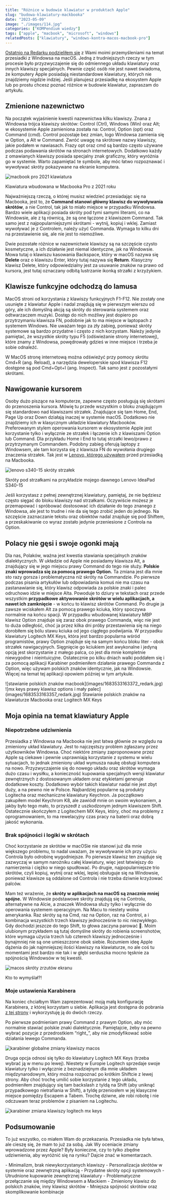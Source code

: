 ```yaml
---
title: "Różnice w budowie klawiatur w produktach Apple"
slug: "budowa-klawiatury-mackbooka"
date: "2023-05-09"
image: "./images/114.jpg"
categories: ["KOMPendium wiedzy"]
tags: ["apple", "macbook", "microsoft", "windows"]
relatedPosts: ["klawiatury", "windows-kontra-macos-macbook-pro"]
---
```


[Ostatnio na Redarku podzieliłem się](/windows-kontra-macos-macbook-pro) z Wami moimi przemyśleniami na temat przesiadki z Windowsa na macOS. Jedną z trudniejszych rzeczy w tym procesie było przyzwyczajenie się do odmiennego układu klawiatury oraz innych klawiszy specjalnych. Pewnie część osób nie jest nawet świadoma, że komputery Apple posiadają niestandardowe klawiatury, których nie znajdziemy nigdzie indziej. Jeśli planujesz przesiadkę na ekosystem Apple lub po prostu chcesz poznać różnice w budowie klawiatur, zapraszam do artykułu.

## Zmienione nazewnictwo

Na początek wyjaśnienie kwestii nazewnictwa kilku klawiszy. Znana z Windowsa trójca klawiszy skrótów: Control (Ctrl), Windows (Win) oraz Alt; w ekosystemie Apple zamieniona została na: Control, Option (opt) oraz Command (cmd). Control pozostaje bez zmian, logo Windowsa zamienia się w Option, a Alt w Command. Zwróć uwagę na skrótowe nazwy klawiszy, jakie podałem w nawiasach. Frazy opt oraz cmd są bardzo często używane podczas podawania skrótów na stronach internetowych. Dodatkowo każdy z omawianych klawiszy posiada specjalny znak graficzny, który wyróżnia go w systemie. Warto zapamiętać te symbole, aby móc łatwo rozpoznawać i wywoływać skróty pokazywane na ekranie komputera.

![macbook pro 2021 klawiatura](images/1683534813140_redark.jpg)

<ImageDescription>
Klawiatura wbudowana w Macbooka Pro z 2021 roku
</ImageDescription>

Najważniejszą rzeczą, o której musisz wiedzieć przesiadając się na Macbooka, jest to, że **Command stanowi główny klawisz do wywoływania skrótów**, a nie Control, tak jak to miało miejsce w przypadku Windowsa. Bardzo wiele aplikacji posiada skróty pod tymi samymi literami, co na Windowsie, ale z tą równicą, że są one łączone z klawiszem Command. Tak samo jest z najpopularniejszymi skrótami - wytnij, kopiuj i wklej. Zamiast wywoływać je z Controlem, należy użyć Commanda. Wymaga to kilku dni na przestawienie się, ale nie jest to niemożliwe.

Dwie pozostałe różnice w nazewnictwie klawiszy są na szczęście czysto kosmetyczne, a ich działanie jest niemal identyczne, jak na Windowsie. Mowa tutaj o klawiszu kasowania Backspace, który w macOS nazywa się **Delete** oraz o klawiszu Enter, który tutaj nazywa się **Return**. Klasyczny klawisz Delete, który odpowiedzialny jest za usuwanie znaków na prawo od kursora, jest tutaj oznaczany odbitą lustrzanie ikonką strzałki z krzyżykiem.

## Klawisze funkcyjne odchodzą do lamusa

MacOS stroni od korzystania z klawiszy funkcyjnych F1-F12. Nie zostały one usunięte z klawiatur Apple i nadal znajdują się w pierwszym wierszu od góry, ale ich domyślną akcją są skróty do sterowania systemem oraz odtwarzaczem muzyki. Dostęp do nich możliwy jest dopiero po przytrzymaniu klawisza FN, podobnie jak to ma miejsce w laptopach z systemem Windows. Nie uważam tego za zły zabieg, ponieważ skróty systemowe są bardzo przydatne i często z nich korzystam. Należy jedynie pamiętać, że wszystkie skróty typu F5 (odświeżanie strony internetowej), które znamy z Windowsa, powędrowały gdzieś w inne miejsce i trzeba je sobie odnaleźć.

<InfoBlock>
W MacOS stronę internetową można odświeżyć przy pomocy skrótu Cmd+R (ang. Reload), a narzędzia deweloperskie spod klawisza F12 dostępne są pod Cmd+Opt+I (ang. Inspect). Tak samo jest z pozostałymi skrótami.
</InfoBlock>

## Nawigowanie kursorem

Osoby dużo piszące na komputerze, zapewne często posługują się skrótami do przenoszenia kursora. Mówię tu przede wszystkim o bloku znajdującym się standardowo nad klawiszami strzałek. Znajdujące się tam Home, End, Page Up oraz Down działają inaczej w systemie macOS. Dodatkowo nie znajdziemy ich w klasycznym układzie klawiatury Macbooków. Preferowanym stylem operowania kursorem w ekosystemie Apple jest korzystanie tylko i wyłącznie ze strzałek i łączenie ich z klawiszami Option lub Command. Dla przykładu Home i End to tutaj strzałki lewo/prawo z przytrzymanym Commandem. Podobny zabieg oferują laptopy z Windowsem, ale tam korzysta się z klawisza FN do wywołania drugiego znaczenia strzałek. Tak jest w [Lenovo, którego używałem](/recenzja-laptopa-lenovo-ideapad-s340-15) przed przesiadką na Macbooka.

![lenovo s340-15 skróty strzałek](../2020/images/P1010438_redark-1024x768.jpg)

<ImageDescription>
Skróty pod strzałkami na przykładzie mojego dawnego Lenovo IdeaPad S340-15
</ImageDescription>

Jeśli korzystasz z pełnej zewnętrznej klawiatury, pamiętaj, że nie będziesz często sięgać do bloku klawiszy nad strzałkami. Oczywiście możesz je przemapować i spróbować dostosować ich działanie do tego znanego z Windowsa, ale jest to trudne i nie da się tego zrobić jeden do jednego. Na szczęście zaznaczanie tekstu oraz obiektów nadal znajduje się pod Shiftem, a przeskakiwanie co wyraz zostało jedynie przeniesione z Controla na Option.

## Polacy nie gęsi i swoje ogonki mają

Dla nas, Polaków, ważna jest kwestia stawiania specjalnych znaków dialektycznych. W układzie od Apple nie posiadamy klawisza Alt, a znajdujący się w jego miejscu prawy Command do tego nie służy. **Polskie znaki wprowadza się za pomocą prawego Option.** Ta zmiana jest dla mnie sto razy gorsza i problematyczna niż skróty na Commandzie. Po pierwsze podczas pisania artykułów lub odpowiadania komuś nie ma czasu na zastanawianie się, który klawisz odpowiada za polskie znaki i palec odruchowo idzie w miejsce Alta. Powoduje to dziury w tekstach oraz przede wszystkim **przypadkowe aktywowanie skrótów w wielu aplikacjach, a nawet ich zamknięcie** - w końcu to klawisz skrótów Command. Po drugie ja zawsze wciskałem Alt za pomocą prawego kciuka, który spoczywa normalnie na końcu spacji. W przypadku wbudowanej klawiatury MBP klawisz Option znajduje się zaraz obok prawego Commanda, więc nie jest to duża odległość, choć ja przez kilka dni próby przestawienia się na niego dorobiłem się bólu stawu kciuka od jego ciągłego podwijania. W przypadku klawiatury Logitech MX Keys, która jest bardzo popularna wśród programistów, prawy Option znajduje się na samym końcu bloku liter - obok strzałek nawigacyjnych. Sięgnięcie go kciukiem jest awykonalne i jedyną opcją jest skorzystanie z małego palca, co jest dla mnie kompletnie niewygodne i nieintuicyjne. Ostatecznie po kilku dniach walki poddałem się i za pomocą aplikacji Karabiner podmieniłem działanie prawego Commanda z Option, więc używam polskich znaków identycznie, jak na Windowsie. Więcej na temat tej aplikacji opowiem później w tym artykule.

<Gallery>
![stawianie polskich znaków macbook](images/1683533163372_redark.jpg)
![mx keys prawy klawisz options i mały palec](images/1683533163357_redark.jpg)
</Gallery>

<ImageDescription>
Stawianie polskich znaków na klawiaturze Macbooka oraz Logitech MX Keys
</ImageDescription>

## Moja opinia na temat klawiatury Apple

### Niepotrzebne udziwnienia

Przesiadka z Windowsa na Macbooka nie jest łatwa głównie ze względu na zmieniony układ klawiatury. Jest to najczęstszy problem zgłaszany przez użytkowników Windowsa. Choć niektóre zmiany zaproponowane przez Apple są ciekawe i pewnie usprawniają korzystanie z systemu w wielu sytuacjach, to jednak zmieniony układ wymusza naukę obsługi komputera na nowo. Przyzwyczajenie się do nowego układu oraz skrótów wymaga dużo czasu i wysiłku, a konieczność kupowania specjalnych wersji klawiatur zewnętrznych z dostosowanym układem oraz etykietami generuje dodatkowe koszty. Dodatkowo wybór takich klawiatur nadal nie jest zbyt duży, a na pewno nie w Polsce. Najbardziej popularne są produkty Logitecha oraz mechaniczne klawiatury Keychron. Ja początkowo zakupiłem model Keychrom K8, ale zawiódł mnie on swoim wykonaniem, a jakby było tego mało, to przyszedł z uszkodzonym jednym klawiszem Shift. Ostatecznie skończyłem z Logitechem MX Keys, który, choć ma problemy z oprogramowaniem, to ma rewelacyjny czas pracy na baterii oraz dobrą jakość wykonania.

### Brak spójności i logiki w skrótach

Choć korzystanie ze skrótów w macOSie nie stanowi już dla mnie większego problemu, to nadal uważam, że wywoływanie ich przy użyciu Controla było odrobinę wygodniejsze. Po pierwsze klawisz ten znajduje się zazwyczaj w samym narożniku całej klawiatury, więc jest łatwiejszy do namierzenia i ciężko w niego spudłować. Po drugie, najpopularniejsze trio skrótów, czyli kopiuj, wytnij oraz wklej, lepiej obsługuje się na Windowsie, ponieważ klawisze są oddalone od Controla i nie trzeba dziwnie krzyżować palców.

Mam też wrażenie, że **skróty w aplikacjach na macOS są znacznie mniej spójne.** W Windowsie podstawowe skróty znajdują się na Controlu, alternatywne na Alcie, a znaczek Windowsa służy tylko i wyłącznie do operowania systemem operacyjnym. Na Macu to niestety wolna amerykanka. Raz skróty są na Cmd, raz na Option, raz na Control, a i kombinacja wszystkich trzech klawiszy jednocześnie to nic niezwykłego. Gdy dochodzi jeszcze do tego Shift, to głowa zaczyna parować 🤯. Moim ulubionym przykładem są tutaj domyślne skróty do robienia screenshotów, które wymaga użycia trzech lub czterech klawiszy jednocześnie i bynajmniej nie są one umieszczone obok siebie. Rozumiem ideę Apple dążenia do jak najmniejszej ilości klawiszy na klawiaturze, no ale coś tu momentami jest bardzo nie tak i w głębi serduszka mocno tęsknie za spójnością Windowsów w tej kwestii.

![macos skróty zrzutów ekranu](images/macos_shortcuts.jpg)

<ImageDescription>
Kto to wymyślał?!
</ImageDescription>

### Moje ustawienia Karabinera

Na koniec chciałbym Wam zaprezentować moją małą konfigurację Karabinera, z której korzystam u siebie. Aplikacja jest dostępna do pobrania [z tej strony](https://karabiner-elements.pqrs.org/) i wykorzystuję ją do dwóch rzeczy.

Po pierwsze podmieniam prawy Command z prawym Option, aby móc normalnie stawiać polskie znaki dialektycznie. Pamiętajcie, żeby na pewno wybrać pozycje z przedrostkiem “right_”, aby nie zmodyfikować sobie działania lewego Commanda.

![karabiner globalne zmiany klawiszy macos](images/macos_karabiner.jpg)

Druga opcja odnosi się tylko do klawiatury Logitech MX Keys (trzeba wybrać ją w menu po lewej). Niestety w Europie Logitech sprzedaje swoje klawiatury tylko i wyłącznie z beznadziejnym dla mnie układem międzynarodowym, który można rozpoznać po krótkim Shiftcie z lewej strony. Aby choć trochę umilić sobie korzystanie z tego układu, podmieniłem znajdujący się tam backslash z tyldą na Shift (aby uniknąć przypadkowego nietrafiania w Shift), a tyldę przeniosłem w jej klasyczne miejsce pomiędzy Escapem a Tabem. Trochę dziwne, ale robi robotę i nie odczuwam teraz problemów z pisaniem na Logitechu.

![karabiner zmiana klawiszy logitech mx keys](images/macos_karabiner_logitech.jpg)

## Podsumowanie

To już wszystko, co miałem Wam do przekazania. Przesiadka nie była łatwa, ale cieszę się, że mam to już za sobą. Jak Wy oceniacie zmiany wprowadzone przez Apple? Były konieczne, czy to tylko zbędne udziwnienia, aby wyróżnić się na rynku? Dajcie znać w komentarzach.

<GoodList>
- Minimalizm, brak niewykorzystanych klawiszy
- Personalizacja skrótów w systemie oraz zewnętrzną aplikacją
- Przydatne skróty opcji systemowych
</GoodList>

<BadList>
- Utrudnione kupowanie zewnętrznej klawiatury
- Problematyczne przełączanie się między Windowsem a Mackiem
- Zmieniony klawisz do polskich znaków, inny klawisz skrótów
- Mniejsza spójność skrótów oraz skomplikowanie kombinacje
</BadList>
